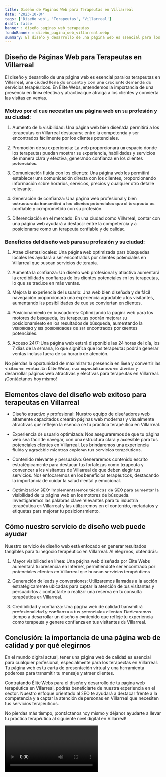 ```yaml
---
title: Diseño de Páginas Web para Terapeutas en Villarreal
date: '2023-10-04'
tags: ['Diseño web', 'Terapeutas', 'Villarreal']
draft: false
banner : diseño_paginas_web_terapeutas
fondoBanner : diseño_pagina_web_villarreal.webp
summary: El diseño y desarrollo de una página web es esencial para los terapeutas en Villarreal, una ciudad llena de encanto y con una creciente demanda de servicios terapéuticos. En Élite Webs, entendemos la importancia de una presencia en línea efectiva y atractiva que atraiga a los clientes y convierta las visitas en ventas. 
---
```


## Diseño de Páginas Web para Terapeutas en Villarreal

El diseño y desarrollo de una página web es esencial para los terapeutas en Villarreal, una ciudad llena de encanto y con una creciente demanda de servicios terapéuticos. En Élite Webs, entendemos la importancia de una presencia en línea efectiva y atractiva que atraiga a los clientes y convierta las visitas en ventas. 

### Motivo por el que necesitan una página web en su profesión y su ciudad:

1. Aumento de la visibilidad: Una página web bien diseñada permitirá a los terapeutas en Villarreal destacarse entre la competencia y ser encontrados fácilmente por los clientes potenciales.

2. Promoción de su experiencia: La web proporcionará un espacio donde los terapeutas puedan mostrar su experiencia, habilidades y servicios de manera clara y efectiva, generando confianza en los clientes potenciales.

3. Comunicación fluida con los clientes: Una página web les permitirá establecer una comunicación directa con los clientes, proporcionando información sobre horarios, servicios, precios y cualquier otro detalle relevante.

4. Generación de confianza: Una página web profesional y bien estructurada transmitirá a los clientes potenciales que el terapeuta es confiable y comprometido con su profesión.

5. Diferenciación en el mercado: En una ciudad como Villarreal, contar con una página web ayudará a destacar entre la competencia y a posicionarse como un terapeuta confiable y de calidad.

### Beneficios del diseño web para su profesión y su ciudad:

1. Atrae clientes locales: Una página web optimizada para búsquedas locales les ayudará a ser encontrados por clientes potenciales en Villarreal que buscan servicios de terapia.

2. Aumenta la confianza: Un diseño web profesional y atractivo aumentará la credibilidad y confianza de los clientes potenciales en los terapeutas, lo que se traduce en más ventas.

3. Mejora la experiencia del usuario: Una web bien diseñada y de fácil navegación proporcionará una experiencia agradable a los visitantes, aumentando las posibilidades de que se conviertan en clientes.

4. Posicionamiento en buscadores: Optimizando la página web para los motores de búsqueda, los terapeutas podrán mejorar su posicionamiento en los resultados de búsqueda, aumentando la visibilidad y las posibilidades de ser encontrados por clientes potenciales.

5. Acceso 24/7: Una página web estará disponible las 24 horas del día, los 7 días de la semana, lo que significa que los terapeutas podrán generar ventas incluso fuera de su horario de atención.

No pierdas la oportunidad de maximizar tu presencia en línea y convertir las visitas en ventas. En Élite Webs, nos especializamos en diseñar y desarrollar páginas web atractivas y efectivas para terapeutas en Villarreal. ¡Contáctanos hoy mismo!

<GifSeo />

<Cta />

## Elementos clave del diseño web exitoso para terapeutas en Villarreal

- Diseño atractivo y profesional: Nuestro equipo de diseñadores web altamente capacitados crearán páginas web modernas y visualmente atractivas que reflejen la esencia de tu práctica terapéutica en Villarreal.

- Experiencia de usuario optimizada: Nos aseguraremos de que tu página web sea fácil de navegar, con una estructura clara y accesible para tus potenciales clientes en Villarreal. Les brindaremos una experiencia fluida y agradable mientras exploran tus servicios terapéuticos.

- Contenido relevante y persuasivo: Generaremos contenido escrito estratégicamente para destacar tus fortalezas como terapeuta y convencer a los visitantes de Villarreal de que deben elegir tus servicios. Nos enfocaremos en los beneficios terapéuticos, destacando la importancia de cuidar la salud mental y emocional.

- Optimización SEO: Implementaremos técnicas de SEO para aumentar la visibilidad de tu página web en los motores de búsqueda. Investigaremos las palabras clave relevantes para tu industria terapéutica en Villarreal y las utilizaremos en el contenido, metadatos y etiquetas para mejorar tu posicionamiento.

## Cómo nuestro servicio de diseño web puede ayudar

Nuestro servicio de diseño web está enfocado en generar resultados tangibles para tu negocio terapéutico en Villarreal. Al elegirnos, obtendrás:

1. Mayor visibilidad en línea: Una página web diseñada por Élite Webs aumentará tu presencia en Internet, permitiéndote ser encontrado por potenciales clientes en Villarreal que buscan servicios terapéuticos.

2. Generación de leads y conversiones: Utilizaremos llamadas a la acción estratégicamente ubicadas para captar la atención de tus visitantes y persuadirlos a contactarte o realizar una reserva en tu consulta terapéutica en Villarreal.

3. Credibilidad y confianza: Una página web de calidad transmitirá profesionalidad y confianza a tus potenciales clientes. Dedicaremos tiempo a desarrollar un diseño y contenido que refleje tu experiencia como terapeuta y genere confianza en tus visitantes de Villarreal.

## Conclusión: la importancia de una página web de calidad y por qué elegirnos

En el mundo digital actual, tener una página web de calidad es esencial para cualquier profesional, especialmente para los terapeutas en Villarreal. Tu página web es tu carta de presentación virtual y una herramienta poderosa para transmitir tu mensaje y atraer clientes.

Contratando Élite Webs para el diseño y desarrollo de tu página web terapéutica en Villarreal, podrás beneficiarte de nuestra experiencia en el sector. Nuestro enfoque orientado al SEO te ayudará a destacar frente a la competencia y a captar la atención de personas en Villarreal que necesiten tus servicios terapéuticos.

No pierdas más tiempo, ¡contáctanos hoy mismo y déjanos ayudarte a llevar tu práctica terapéutica al siguiente nivel digital en Villarreal!

<Video />

<CtaBot job='Terapeutas' city='Villarreal'/>

<Gmaps query='Villarreal+españa+maps' />